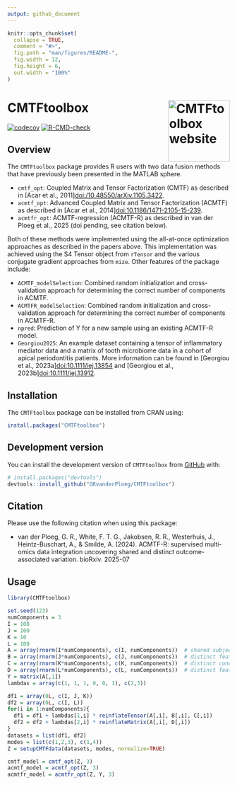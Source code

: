 ```yaml
---
output: github_document
---
```


<!-- README.md is generated from README.Rmd. Please edit that file -->

```r
knitr::opts_chunk$set(
  collapse = TRUE,
  comment = "#>",
  fig.path = "man/figures/README-",
  fig.width = 12,
  fig.height = 6,
  out.width = "100%"
)
```

# CMTFtoolbox <a href="https://grvanderploeg.com/CMTFtoolbox/"><img src="man/figures/logo.png" align="right" height="139" alt="CMTFtoolbox website" /></a>

<!-- badges: start -->
[![codecov](https://codecov.io/gh/GRvanderPloeg/CMTFtoolbox/graph/badge.svg)](https://app.codecov.io/gh/GRvanderPloeg/CMTFtoolbox?branch=master)
[![R-CMD-check](https://github.com/GRvanderPloeg/CMTFtoolbox/actions/workflows/R-CMD-check.yaml/badge.svg)](https://github.com/GRvanderPloeg/CMTFtoolbox/actions/workflows/R-CMD-check.yaml)
<!-- badges: end -->

## Overview

The `CMTFtoolbox` package provides R users with two data fusion methods that have previously been presented in the MATLAB sphere.

- `cmtf_opt`: Coupled Matrix and Tensor Factorization (CMTF) as described in [Acar et al., 2011]<doi:/10.48550/arXiv.1105.3422>.
- `acmtf_opt`: Advanced Coupled Matrix and Tensor Factorization (ACMTF) as described in [Acar et al., 2014]<doi:10.1186/1471-2105-15-239>.
- `acmtfr_opt`: ACMTF-regression (ACMTF-R) as described in van der Ploeg et al., 2025 (doi pending, see citation below).

Both of these methods were implemented using the all-at-once optimization approaches as described in the papers above. This implementation was achieved using the S4 Tensor object from `rTensor` and the various conjugate gradient approaches from `mize`. Other features of the package include:

- `ACMTF_modelSelection`: Combined random initialization and cross-validation approach for determining the correct number of components in ACMTF.
- `ACMTFR_modelSelection`: Combined random initialization and cross-validation approach for determining the correct number of components in ACMTF-R.
- `npred`: Prediction of Y for a new sample using an existing ACMTF-R model.
- `Georgiou2025`: An example dataset containing a tensor of inflammatory mediator data and a matrix of tooth microbiome data in a cohort of apical periodontitis patients. More information can be found in [Georgiou et al., 2023a]<doi:10.1111/iej.13854> and [Georgiou et al., 2023b]<doi:10.1111/iej.13912>.

## Installation

The `CMTFtoolbox` package can be installed from CRAN using:

``` r
install.packages("CMTFtoolbox")
```

## Development version

You can install the development version of `CMTFtoolbox` from [GitHub](https://github.com/) with:

``` r
# install.packages("devtools")
devtools::install_github("GRvanderPloeg/CMTFtoolbox")
```

## Citation

Please use the following citation when using this package:

-   van der Ploeg, G. R., White, F. T. G., Jakobsen, R. R., Westerhuis, J., Heintz-Buschart, A., & Smilde, A. (2024). ACMTF-R: supervised multi-omics data integration uncovering shared and distinct outcome-associated variation. bioRxiv. 2025-07

## Usage

```r
library(CMTFtoolbox)

set.seed(123)
numComponents = 3
I = 108
J = 100
K = 10
L = 100
A = array(rnorm(I*numComponents), c(I, numComponents))  # shared subject mode
B = array(rnorm(J*numComponents), c(J, numComponents))  # distinct feature mode of X1
C = array(rnorm(K*numComponents), c(K, numComponents))  # distinct condition mode of X1
D = array(rnorm(L*numComponents), c(L, numComponents))  # distinct feature mode of X2
Y = matrix(A[,1])
lambdas = array(c(1, 1, 1, 0, 0, 1), c(2,3))

df1 = array(0L, c(I, J, K))
df2 = array(0L, c(I, L))
for(i in 1:numComponents){
  df1 = df1 + lambdas[1,i] * reinflateTensor(A[,i], B[,i], C[,i])
  df2 = df2 + lambdas[2,i] * reinflateMatrix(A[,i], D[,i])
}
datasets = list(df1, df2)
modes = list(c(1,2,3), c(1,4))
Z = setupCMTFdata(datasets, modes, normalize=TRUE)

cmtf_model = cmtf_opt(Z, 3)
acmtf_model = acmtf_opt(Z, 3)
acmtfr_model = acmtfr_opt(Z, Y, 3)
```
